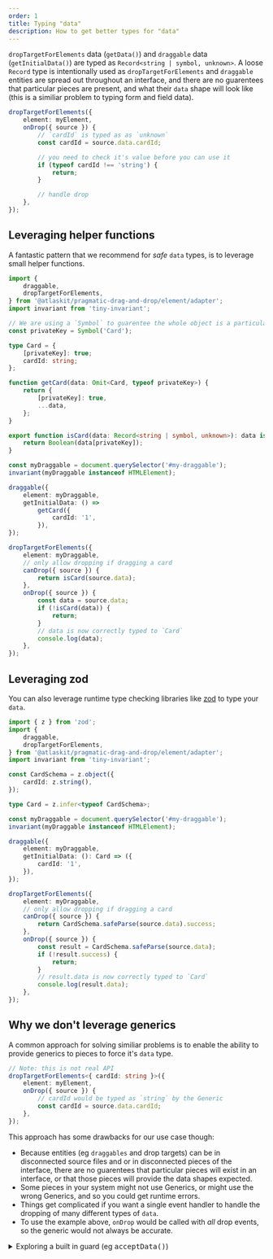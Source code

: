```yaml
---
order: 1
title: Typing "data"
description: How to get better types for "data"
---
```



`dropTargetForElements` data (`getData()`) and `draggable` data (`getInitialData()`) are typed as
`Record<string | symbol, unknown>`. A loose `Record` type is intentionally used as
`dropTargetForElements` and `draggable` entities are spread out throughout an interface, and there
are no guarentees that particular pieces are present, and what their `data` shape will look like
(this is a similiar problem to typing form and field data).

```ts
dropTargetForElements({
	element: myElement,
	onDrop({ source }) {
		// `cardId` is typed as as `unknown`
		const cardId = source.data.cardId;

		// you need to check it's value before you can use it
		if (typeof cardId !== 'string') {
			return;
		}

		// handle drop
	},
});
```

## Leveraging helper functions

A fantastic pattern that we recommend for _safe_ `data` types, is to leverage small helper
functions.

```ts
import {
	draggable,
	dropTargetForElements,
} from '@atlaskit/pragmatic-drag-and-drop/element/adapter';
import invariant from 'tiny-invariant';

// We are using a `Symbol` to guarentee the whole object is a particular shape
const privateKey = Symbol('Card');

type Card = {
	[privateKey]: true;
	cardId: string;
};

function getCard(data: Omit<Card, typeof privateKey>) {
	return {
		[privateKey]: true,
		...data,
	};
}

export function isCard(data: Record<string | symbol, unknown>): data is Card {
	return Boolean(data[privateKey]);
}

const myDraggable = document.querySelector('#my-draggable');
invariant(myDraggable instanceof HTMLElement);

draggable({
	element: myDraggable,
	getInitialData: () =>
		getCard({
			cardId: '1',
		}),
});

dropTargetForElements({
	element: myDraggable,
	// only allow dropping if dragging a card
	canDrop({ source }) {
		return isCard(source.data);
	},
	onDrop({ source }) {
		const data = source.data;
		if (!isCard(data)) {
			return;
		}
		// data is now correctly typed to `Card`
		console.log(data);
	},
});
```

## Leveraging zod

You can also leverage runtime type checking libraries like [zod](https://zod.dev/) to type your
`data`.

```ts
import { z } from 'zod';
import {
	draggable,
	dropTargetForElements,
} from '@atlaskit/pragmatic-drag-and-drop/element/adapter';
import invariant from 'tiny-invariant';

const CardSchema = z.object({
	cardId: z.string(),
});

type Card = z.infer<typeof CardSchema>;

const myDraggable = document.querySelector('#my-draggable');
invariant(myDraggable instanceof HTMLElement);

draggable({
	element: myDraggable,
	getInitialData: (): Card => ({
		cardId: '1',
	}),
});

dropTargetForElements({
	element: myDraggable,
	// only allow dropping if dragging a card
	canDrop({ source }) {
		return CardSchema.safeParse(source.data).success;
	},
	onDrop({ source }) {
		const result = CardSchema.safeParse(source.data);
		if (!result.success) {
			return;
		}
		// result.data is now correctly typed to `Card`
		console.log(result.data);
	},
});
```

## Why we don't leverage generics

A common approach for solving similiar problems is to enable the ability to provide generics to
pieces to force it's `data` type.

```ts
// Note: this is not real API
dropTargetForElements<{ cardId: string }>({
	element: myElement,
	onDrop({ source }) {
		// cardId would be typed as `string` by the Generic
		const cardId = source.data.cardId;
	},
});
```

This approach has some drawbacks for our use case though:

- Because entities (eg `draggables` and drop targets) can be in disconnected source files and or in
  disconnected pieces of the interface, there are no guarentees that particular pieces will exist in
  an interface, or that those pieces will provide the data shapes expected.
- Some pieces in your system might not use Generics, or might use the wrong Generics, and so you
  could get runtime errors.
- Things get complicated if you want a single event handler to handle the dropping of many different
  types of `data`.
- To use the example above, `onDrop` would be called with _all_ drop events, so the generic would
  not always be accurate.

<details>
    <summary>Exploring a built in guard (eg <tt>acceptData()</tt>)</summary>

<br />

<SectionMessage>

The intention of this section is to show that we have thought about adding a built in guard
function, but that doing so doesn't work out that well.

</SectionMessage>

<br />

Conceptually we could introduce an `acceptData()` guard.

```ts
type Card = { cardId: string; instanceId: symbol };

dropTargetForElements<Card>({
	element: myElement,
	// Note: this is not real API.
	// Validate that `data` is the right type
	acceptData({ data }): data is Card {
		// We need to assert that `data` is a `Card`
		return isCard(data);
	},
	canDrop({ data }) {
		// let's assume that this is called after `acceptData` and
		// `data` is now typed. Now we can do our additional checks.
		return data.instanceId === ourInstanceId;
	},
	onDrop({ source }) {
		// cardId could be typed as `string`
		const cardId = source.data.cardId;
	},
});
```

- We still need to do run time checking (it's now just in a seperate place)
- `canDrop` checks are split up into different functions

<br />

It seems to be cleaner to let consumers do their own runtime checking and not introduce an
additional `acceptData()` guard.

```ts
// Real API
dropTargetForElements({
	element: myElement,
	canDrop({ source }) {
		return isCard(source.data) && source.data.instanceId === ourInstanceId;
	},
	onDrop({ source }) {
		if (!isCard(source.data)) {
			return;
		}
		// source.data is now typed as `Card`.
	},
});
```

</details>
